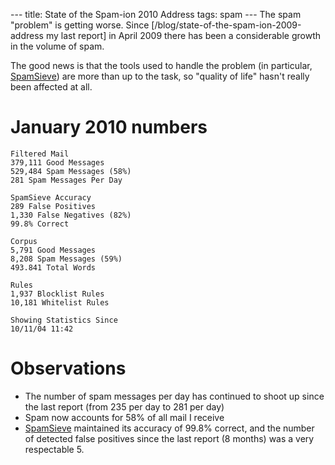 ---
title: State of the Spam-ion 2010 Address
tags: spam
---
The spam "problem" is getting worse. Since [/blog/state-of-the-spam-ion-2009-address my last report] in April 2009 there has been a considerable growth in the volume of spam.

The good news is that the tools used to handle the problem (in particular, [[SpamSieve]]) are more than up to the task, so "quality of life" hasn't really been affected at all.

= January 2010 numbers =

<pre>Filtered Mail
379,111 Good Messages
529,484 Spam Messages (58%)
281 Spam Messages Per Day

SpamSieve Accuracy
289 False Positives
1,330 False Negatives (82%)
99.8% Correct

Corpus
5,791 Good Messages
8,208 Spam Messages (59%)
493.841 Total Words

Rules
1,937 Blocklist Rules
10,181 Whitelist Rules

Showing Statistics Since
10/11/04 11:42</pre>

= Observations =

* The number of spam messages per day has continued to shoot up since the last report (from 235 per day to 281 per day)
* Spam now accounts for 58% of all mail I receive
* [[SpamSieve]] maintained its accuracy of 99.8% correct, and the number of detected false positives since the last report (8 months) was a very respectable 5.
